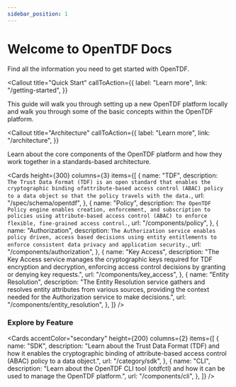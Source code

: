 ```yaml
---
sidebar_position: 1
---
```



# Welcome to OpenTDF Docs

Find all the information you need to get started with OpenTDF.

<Callout
  title="Quick Start"
  callToAction={{
    label: "Learn more",
    link: "/getting-started",
  }}
>
  This guide will walk you through setting up a new OpenTDF platform locally and
  walk you through some of the basic concepts within the OpenTDF platform.
</Callout>

<Callout
  title="Architecture"
  callToAction={{
    label: "Learn more",
    link: "/architecture",
  }}
>
  Learn about the core components of the OpenTDF platform and how they work together in a standards-based architecture.
</Callout>

<Cards
  height={300}
  columns={3}
  items={[
    {
      name: "TDF",
      description: `
        The Trust Data Format (TDF) is an open standard that enables the cryptographic binding ofattribute-based
         access control (ABAC) policy to a data object so that the policy travels with the data.`,
      url: "/spec/schema/opentdf",
    },
    {
      name: "Policy",
      description: `The OpenTDF Policy engine enables creation, enforcement, and subscription to policies using attribute-based access control (ABAC) to enforce flexible, fine-grained access control.`,
      url: "/components/policy",
    },
    {
      name: "Authorization",
      description: `The Authorization service enables policy driven, access based decisions using entity entitlements to enforce consistent data privacy and application security.`,
      url: "/components/authorization",
    },
    {
      name: "Key Access",
      description: "The Key Access service manages the cryptographic keys required for TDF encryption and decryption, enforcing access control decisions by granting or denying key requests.",
      url: "/components/key_access",
    },
    {
      name: "Entity Resolution",
      description: "The Entity Resolution service gathers and resolves entity attributes from various sources, providing the context needed for the Authorization service to make decisions.",
      url: "/components/entity_resolution",
    },
  ]}
/>

### Explore by Feature

<Cards
  accentColor="secondary"
  height={200}
  columns={2}
  items={[
    {
      name: "SDK",
      description:
        "Learn about the Trust Data Format (TDF) and how it enables the cryptographic binding of attribute-based access control (ABAC) policy to a data object.",
      url: "/category/sdk",
    },
    {
      name: "CLI",
      description:
        "Learn about the OpenTDF CLI tool (otdfctl) and how it can be used to manage the OpenTDF platform.",
      url: "/components/cli",
    },
  ]}
/>